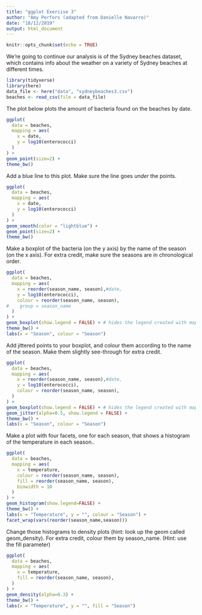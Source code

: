 ```yaml
---
title: "ggplot Exercise 3"
author: "Amy Perfors (adapted from Danielle Navarro)"
date: "18/12/2019"
output: html_document
---
```


```r
knitr::opts_chunk$set(echo = TRUE)
```

We're going to continue our analysis is of the Sydney beaches dataset, which contains info about the weather on a variety of Sydney beaches at different times.

```r
library(tidyverse)
library(here)
data_file <- here("data", "sydneybeaches3.csv")
beaches <- read_csv(file = data_file)
```

The plot below plots the amount of bacteria found on the beaches by date.

```r
ggplot(
  data = beaches,
  mapping = aes(
    x = date,
    y = log10(enterococci)
  ) 
) + 
geom_point(size=2) +
theme_bw()
```

Add a blue line to this plot. Make sure the line goes *under* the points.

```r
ggplot(
  data = beaches,
  mapping = aes(
    x = date,
    y = log10(enterococci)
  ) 
) + 
geom_smooth(color = "lightblue") +
geom_point(size=2) +
theme_bw()

```

Make a boxplot of the bacteria (on the y axis) by the name of the season (on the x axis). For extra credit, make sure the seasons are in chronological order.

```r
ggplot(
  data = beaches,
  mapping = aes(
    x = reorder(season_name, season),#date,
    y = log10(enterococci),
    colour = reorder(season_name, season),
#    group = season_name
  ) 
) + 
geom_boxplot(show.legend = FALSE) + # hides the legend created with mapping:aes.colour
theme_bw() +
labs(x = "Season", colour = "Season")

```

Add jittered points to your boxplot, and colour them according to the name of the season. Make them slightly see-through for extra credit.

```r
ggplot(
  data = beaches,
  mapping = aes(
    x = reorder(season_name, season),#date,
    y = log10(enterococci),
    colour = reorder(season_name, season),
  ) 
) + 
geom_boxplot(show.legend = FALSE) + # hides the legend created with mapping:aes.colour
geom_jitter(alpha=0.5, show.legend = FALSE) +
theme_bw() +
labs(x = "Season", colour = "Season")

```

Make a plot with four facets, one for each season, that shows a histogram of the temperature in each season.. 

```r
ggplot(
  data = beaches,
  mapping = aes(
    x = temperature,
    colour = reorder(season_name, season),
    fill = reorder(season_name, season),
    binwidth = 10
  ) 
) + 
geom_histogram(show.legend=FALSE) +
theme_bw() +
labs(x = "Temperature", y = "", colour = "Season") +
facet_wrap(vars(reorder(season_name,season)))
```

Change those histograms to density plots (hint: look up the geom called geom_density). For extra credit, colour them by season_name. (Hint: use the fill parameter)

```r
ggplot(
  data = beaches,
  mapping = aes(
    x = temperature,
    fill = reorder(season_name, season),
  ) 
) + 
geom_density(alpha=0.3) +
theme_bw() +
labs(x = "Temperature", y = "", fill = "Season")
```
